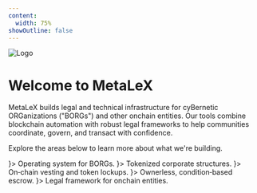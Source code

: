 ```yaml
---
content:
  width: 75%
showOutline: false
---
```


![Logo](/header.png)
# Welcome to MetaLeX

MetaLeX builds legal and technical infrastructure for cyBernetic ORGanizations ("BORGs") and other onchain entities. Our tools combine blockchain automation with robust legal frameworks to help communities coordinate, govern, and transact with confidence.

Explore the areas below to learn more about what we're building.

<CardGrid>
  <Card title="MetaLeX OS" link="/metalex-os-intro" icon={<LuShield />}>
    <span>
      Operating system for BORGs.
    </span>
  </Card>
  <Card title="cyberCORPs" link="/cybercorps" icon={<LuBuilding2 />}>
    <span>
      Tokenized corporate structures.
    </span>
  </Card>
  <Card title="MetaVesT" link="/metavest" icon={<LuTimer />}>
    <span>
      On‑chain vesting and token lockups.
    </span>
  </Card>
  <Card title="LeXscroW" link="/lexscrow" icon={<LuHandshake />}>
    <span>
      Ownerless, condition‑based escrow.
    </span>
  </Card>
  <Card title="Cybernetic Law" link="/cybernetic-law/intro-to-cybernetic-law" icon={<LuScale />}>
    <span>
      Legal framework for onchain entities.
    </span>
  </Card>
</CardGrid>
